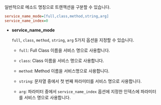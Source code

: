 일반적으로 메소드 명칭으로 트랜잭션을 구분할 수 있습니다.

```ini title='whatap.conf'
service_name_mode=[full,class,method,string,arg]
service_name_index=0
```

* **service_name_mode** 

  `full`, `class`, `method`, `string`, `arg` 5가지 옵션을 지정할 수 있습니다.

  * `full`: Full Class 이름을 서비스 명으로 사용합니다.
  
  * `class`: Class 이름을 서비스 명으로 사용합니다.
  
  * `method`: Method 이름을 서비스명으로 사용합니다.
  
  * `string`: 문자열 중에서 첫 번째 파라미터를 서비스 명으로 사용합니다.
  
  * `arg`: 파라미터 중에서 `service_name_index` 옵션에 지정한 인덱스에 파라미터를 서비스 명으로 사용합니다.